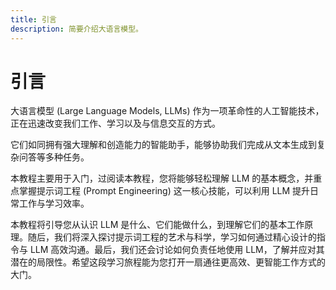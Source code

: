 ```yaml
---
title: 引言
description: 简要介绍大语言模型。
---
```


# 引言

大语言模型 (Large Language Models, LLMs) 作为一项革命性的人工智能技术，正在迅速改变我们工作、学习以及与信息交互的方式。

它们如同拥有强大理解和创造能力的智能助手，能够协助我们完成从文本生成到复杂问答等多种任务。

本教程主要用于入门，过阅读本教程，您将能够轻松理解 LLM 的基本概念，并重点掌握提示词工程 (Prompt Engineering) 这一核心技能，可以利用 LLM 提升日常工作与学习效率。

本教程将引导您从认识 LLM 是什么、它们能做什么，到理解它们的基本工作原理。随后，我们将深入探讨提示词工程的艺术与科学，学习如何通过精心设计的指令与 LLM 高效沟通。最后，我们还会讨论如何负责任地使用 LLM，了解并应对其潜在的局限性。希望这段学习旅程能为您打开一扇通往更高效、更智能工作方式的大门。

